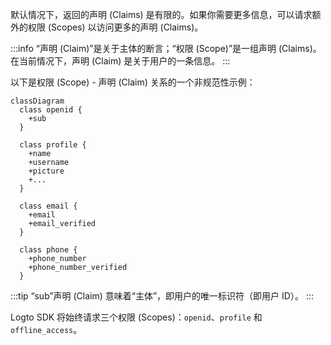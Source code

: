 默认情况下，返回的声明 (Claims) 是有限的。如果你需要更多信息，可以请求额外的权限 (Scopes) 以访问更多的声明 (Claims)。

:::info
“声明 (Claim)”是关于主体的断言；“权限 (Scope)”是一组声明 (Claims)。在当前情况下，声明 (Claim) 是关于用户的一条信息。
:::

以下是权限 (Scope) - 声明 (Claim) 关系的一个非规范性示例：

```mermaid
classDiagram
  class openid {
    +sub
  }

  class profile {
    +name
    +username
    +picture
    +...
  }

  class email {
    +email
    +email_verified
  }

  class phone {
    +phone_number
    +phone_number_verified
  }
```

:::tip
“sub”声明 (Claim) 意味着“主体”，即用户的唯一标识符（即用户 ID）。
:::

Logto SDK 将始终请求三个权限 (Scopes)：`openid`、`profile` 和 `offline_access`。
